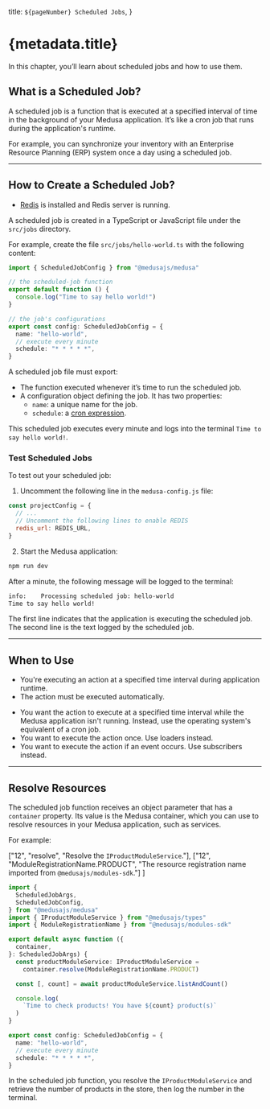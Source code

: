   title: `${pageNumber} Scheduled Jobs`,
}

# {metadata.title}

In this chapter, you’ll learn about scheduled jobs and how to use them.

## What is a Scheduled Job?

A scheduled job is a function that is executed at a specified interval of time in the background of your Medusa application. It’s like a cron job that runs during the application's runtime.

For example, you can synchronize your inventory with an Enterprise Resource Planning (ERP) system once a day using a scheduled job.

---

## How to Create a Scheduled Job?

<Note type="check">

- [Redis](https://redis.io/) is installed and Redis server is running.

</Note>

A scheduled job is created in a TypeScript or JavaScript file under the `src/jobs` directory.

For example, create the file `src/jobs/hello-world.ts` with the following content:

```ts title="src/jobs/hello-world.ts"
import { ScheduledJobConfig } from "@medusajs/medusa"

// the scheduled-job function
export default function () {
  console.log("Time to say hello world!")
}

// the job's configurations
export const config: ScheduledJobConfig = {
  name: "hello-world",
  // execute every minute
  schedule: "* * * * *",
}
```

A scheduled job file must export:

- The function executed whenever it’s time to run the scheduled job.
- A configuration object defining the job. It has two properties:
    - `name`: a unique name for the job.
    - `schedule`: a [cron expression](https://crontab.guru/).

This scheduled job executes every minute and logs into the terminal `Time to say hello world!`.

### Test Scheduled Jobs

To test out your scheduled job:

1. Uncomment the following line in the `medusa-config.js` file:

```js title="medusa-config.js"
const projectConfig = {
  // ...
  // Uncomment the following lines to enable REDIS
  redis_url: REDIS_URL,
}
```

2. Start the Medusa application:

```bash npm2yarn
npm run dev
```

After a minute, the following message will be logged to the terminal:

```bash
info:    Processing scheduled job: hello-world
Time to say hello world!
```

The first line indicates that the application is executing the scheduled job. The second line is the text logged by the scheduled job.

---

## When to Use

<Note title="Use scheduled jobs when" type="success">

- You're executing an action at a specified time interval during application runtime.
- The action must be executed automatically.

</Note>

<Note title="Don't use scheduled jobs if" type="error">

- You want the action to execute at a specified time interval while the Medusa application isn't running. Instead, use the operating system's equivalent of a cron job.
- You want to execute the action once. Use loaders instead.
- You want to execute the action if an event occurs. Use subscribers instead.

</Note>

---

## Resolve Resources

The scheduled job function receives an object parameter that has a `container` property. Its value is the Medusa container, which you can use to resolve resources in your Medusa application, such as services.

For example:

  ["12", "resolve", "Resolve the `IProductModuleService`."],
  ["12", "ModuleRegistrationName.PRODUCT", "The resource registration name imported from `@medusajs/modules-sdk`."]
]

```ts title="src/jobs/hello-world.ts" highlights={highlights}
import {
  ScheduledJobArgs,
  ScheduledJobConfig,
} from "@medusajs/medusa"
import { IProductModuleService } from "@medusajs/types"
import { ModuleRegistrationName } from "@medusajs/modules-sdk"

export default async function ({
  container,
}: ScheduledJobArgs) {
  const productModuleService: IProductModuleService =
    container.resolve(ModuleRegistrationName.PRODUCT)

  const [, count] = await productModuleService.listAndCount()

  console.log(
    `Time to check products! You have ${count} product(s)`
  )
}

export const config: ScheduledJobConfig = {
  name: "hello-world",
  // execute every minute
  schedule: "* * * * *",
}
```

In the scheduled job function, you resolve the `IProductModuleService` and retrieve the number of products in the store, then log the number in the terminal.